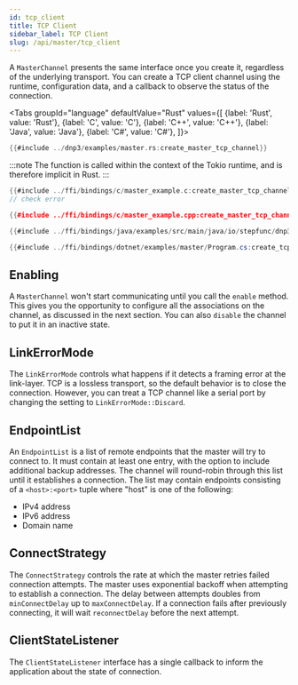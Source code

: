 ```yaml
---
id: tcp_client
title: TCP Client
sidebar_label: TCP Client
slug: /api/master/tcp_client
---
```



A `MasterChannel` presents the same interface once you create it, regardless of the underlying transport. You can create a TCP client channel using the runtime,
configuration data, and a callback to observe the status of the connection.

<Tabs
groupId="language"
defaultValue="Rust"
values={[
{label: 'Rust', value: 'Rust'},
{label: 'C', value: 'C'},
{label: 'C++', value: 'C++'},
{label: 'Java', value: 'Java'},
{label: 'C#', value: 'C#'},
]}>
<TabItem value="Rust">

```rust
{{#include ../dnp3/examples/master.rs:create_master_tcp_channel}}
```

:::note
The function is called within the context of the Tokio runtime, and is therefore implicit in Rust.
:::

</TabItem>
<TabItem value="C">

```c
{{#include ../ffi/bindings/c/master_example.c:create_master_tcp_channel}}
// check error
```

</TabItem>
<TabItem value="C++">

```cpp
{{#include ../ffi/bindings/c/master_example.cpp:create_master_tcp_channel}}
```

</TabItem>
<TabItem value="Java">

```java
{{#include ../ffi/bindings/java/examples/src/main/java/io/stepfunc/dnp3/examples/MasterExample.java:create_tcp_channel}}
```

</TabItem>
<TabItem value="C#">

```csharp
{{#include ../ffi/bindings/dotnet/examples/master/Program.cs:create_tcp_channel}}
```

</TabItem>
</Tabs>

## Enabling

A `MasterChannel` won't start communicating until you call the `enable` method. This gives you the opportunity to configure all the associations on the channel, as discussed in the next section. You can also `disable` the channel to put it in an inactive state.

## LinkErrorMode

The `LinkErrorMode` controls what happens if it detects a framing error at the link-layer. TCP is a lossless transport, so the default behavior is to
close the connection. However, you can treat a TCP channel like a serial port by changing the setting to `LinkErrorMode::Discard`.

## EndpointList

An `EndpointList` is a list of remote endpoints that the master will try to connect to. It must contain at least one entry, with the option to include additional backup
addresses. The channel will round-robin through this list until it establishes a connection. The list may contain endpoints consisting of a `<host>:<port>` tuple where "host" is one of the following:

* IPv4 address
* IPv6 address
* Domain name

## ConnectStrategy

The `ConnectStrategy` controls the rate at which the master retries failed connection attempts. The master uses exponential backoff when attempting to establish
a connection. The delay between attempts doubles from `minConnectDelay` up to `maxConnectDelay`. If a connection fails after previously connecting, it will
wait `reconnectDelay` before the next attempt.

## ClientStateListener

The `ClientStateListener` interface has a single callback to inform the application about the state of connection.